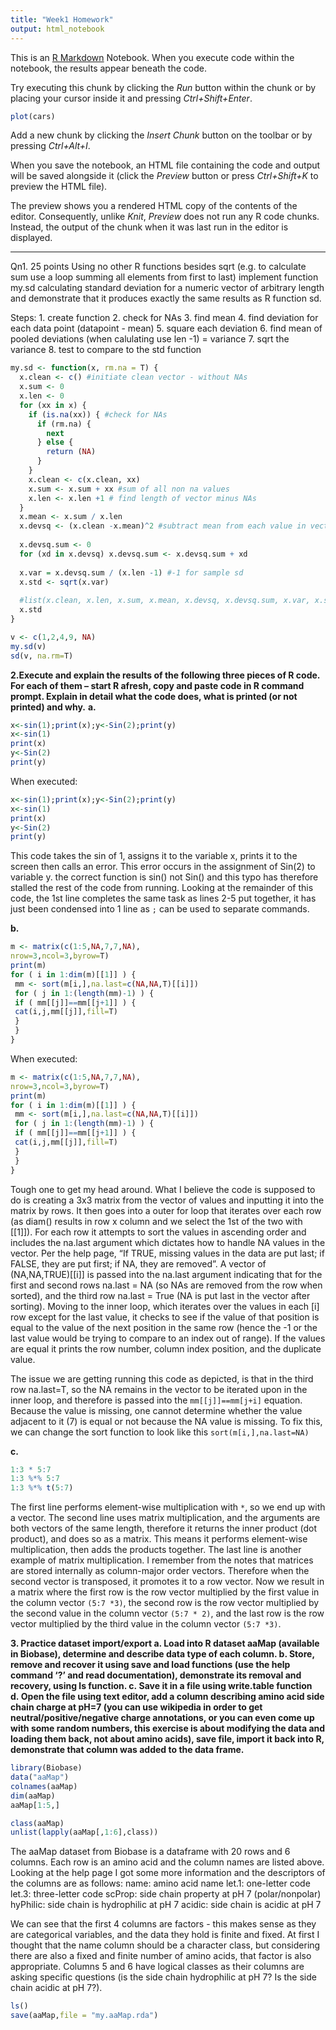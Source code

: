 ```yaml
---
title: "Week1 Homework"
output: html_notebook
---
```


This is an [R Markdown](http://rmarkdown.rstudio.com) Notebook. When you execute code within the notebook, the results appear beneath the code. 

Try executing this chunk by clicking the *Run* button within the chunk or by placing your cursor inside it and pressing *Ctrl+Shift+Enter*. 

```r
plot(cars)
```

Add a new chunk by clicking the *Insert Chunk* button on the toolbar or by pressing *Ctrl+Alt+I*.

When you save the notebook, an HTML file containing the code and output will be saved alongside it (click the *Preview* button or press *Ctrl+Shift+K* to preview the HTML file).

The preview shows you a rendered HTML copy of the contents of the editor. Consequently, unlike *Knit*, *Preview* does not run any R code chunks. Instead, the output of the chunk when it was last run in the editor is displayed.

---
Qn1. 25 points Using no other R functions besides sqrt (e.g. to calculate sum use a loop summing all elements from first to last) implement function my.sd calculating standard deviation for a numeric vector of arbitrary length and demonstrate that it produces exactly the same results as R function sd.

Steps:
1. create function
2. check for NAs
3. find mean
4. find deviation for each data point (datapoint - mean)
5. square each deviation
6. find mean of pooled deviations (when calulating use len -1) = variance
7. sqrt the variance
8. test to compare to the std function

```r
my.sd <- function(x, rm.na = T) {
  x.clean <- c() #initiate clean vector - without NAs
  x.sum <- 0
  x.len <- 0
  for (xx in x) {
    if (is.na(xx)) { #check for NAs
      if (rm.na) {
        next
      } else {
        return (NA)
      }
    } 
    x.clean <- c(x.clean, xx) 
    x.sum <- x.sum + xx #sum of all non na values
    x.len <- x.len +1 # find length of vector minus NAs
  }
  x.mean <- x.sum / x.len
  x.devsq <- (x.clean -x.mean)^2 #subtract mean from each value in vector and square
  
  x.devsq.sum <- 0 
  for (xd in x.devsq) x.devsq.sum <- x.devsq.sum + xd
  
  x.var = x.devsq.sum / (x.len -1) #-1 for sample sd
  x.std <- sqrt(x.var)
  
  #list(x.clean, x.len, x.sum, x.mean, x.devsq, x.devsq.sum, x.var, x.std)
  x.std
}

v <- c(1,2,4,9, NA)
my.sd(v)
sd(v, na.rm=T)
```
**2.Execute and explain the results of the following three pieces of R code. For each of them – start R afresh, copy and paste code in R command prompt. Explain in detail what the code does, what is printed (or not printed) and why.**
**a.**
```r
x<-sin(1);print(x);y<-Sin(2);print(y)
x<-sin(1)
print(x)
y<-Sin(2)
print(y)
```
When executed:
```r
x<-sin(1);print(x);y<-Sin(2);print(y)
x<-sin(1)
print(x)
y<-Sin(2)
print(y)
```

This code takes the sin of 1, assigns it to the variable x, prints it to the screen then calls an error. This error occurs in the assignment of Sin(2) to variable y. the correct function is sin() not Sin() and this typo has therefore stalled the rest of the code from running. Looking at the remainder of this code, the 1st line completes the same task as lines 2-5 put together, it has just been condensed into 1 line as `;` can be used to separate commands.

**b.**
```r
m <- matrix(c(1:5,NA,7,7,NA),
nrow=3,ncol=3,byrow=T)
print(m)
for ( i in 1:dim(m)[[1]] ) {
 mm <- sort(m[i,],na.last=c(NA,NA,T)[[i]])
 for ( j in 1:(length(mm)-1) ) {
 if ( mm[[j]]==mm[[j+1]] ) {
 cat(i,j,mm[[j]],fill=T)
 }
 }
}
```

When executed:
```r
m <- matrix(c(1:5,NA,7,7,NA),
nrow=3,ncol=3,byrow=T)
print(m)
for ( i in 1:dim(m)[[1]] ) {
 mm <- sort(m[i,],na.last=c(NA,NA,T)[[i]])
 for ( j in 1:(length(mm)-1) ) {
 if ( mm[[j]]==mm[[j+1]] ) {
 cat(i,j,mm[[j]],fill=T)
 }
 }
}
```
Tough one to get my head around. What I believe the code is supposed to do is creating a 3x3 matrix from the vector of values and inputting it into the matrix by rows. It then goes into a outer for loop that iterates over each row (as diam() results in row x column and we select the 1st of the two with [[1]]). For each row it attempts to sort the values in ascending order and includes the na.last argument which dictates how to handle NA values in the vector. Per the help page, "If TRUE, missing values in the data are put last; if FALSE, they are put first; if NA, they are removed". A vector of (NA,NA,TRUE)[[i]] is passed into the na.last argument indicating that for the first and second rows na.last = NA (so NAs are removed from the row when sorted), and the third row na.last = True (NA is put last in the vector after sorting). Moving to the inner loop, which iterates over the values in each [i] row except for the last value, it checks to see if the value of that position is equal to the value of the next position in the same row (hence the -1 or the last value would be trying to compare to an index out of range). If the values are equal it prints the row number, column index position, and the duplicate value.

The issue we are getting running this code as depicted, is that in the third row na.last=T, so the NA remains in the vector to be iterated upon in the inner loop, and therefore is passed into the `mm[[j]]==mm[j+i]` equation. Because the value is missing, one cannot determine whether the value adjacent to it (7) is equal or not because the NA value is missing. To fix this, we can change the sort function to look like this `sort(m[i,],na.last=NA)`

**c.**
```r
1:3 * 5:7
1:3 %*% 5:7
1:3 %*% t(5:7)
```
The first line performs element-wise multiplication with `*`, so we end up with a vector.
The second line uses matrix multiplication, and the arguments are both vectors of the same length, therefore it returns the inner product (dot product), and does so as a matrix. This means it performs element-wise multiplication, then adds the products together. 
The last line is another example of matrix multiplication. I remember from the notes that matrices are stored internally as column-major order vectors. Therefore when the second vector is transposed, it promotes it to a row vector. Now we result in a matrix where the first row is the row vector multiplied by the first value in the column vector `(5:7 *3)`, the second row is the row vector multiplied by the second value in the column vector `(5:7 * 2)`, and the last row is the row vector multiplied by the third value in the column vector `(5:7 *3)`.

**3. Practice dataset import/export a. Load into R dataset aaMap (available in Biobase), determine and describe data type of each column. b. Store, remove and recover it using save and load functions (use the help command ‘?’ and read documentation), demonstrate its removal and recovery, using ls function. c. Save it in a file using write.table function d. Open the file using text editor, add a column describing amino acid side chain charge at pH=7 (you can use wikipedia in order to get neutral/positive/negative charge annotations, or you can even come up with some random numbers, this exercise is about modifying the data and loading them back, not about amino acids), save file, import it back into R, demonstrate that column was added to the data frame.**

```r
library(Biobase)
data("aaMap")
colnames(aaMap)
dim(aaMap)
aaMap[1:5,]

class(aaMap)
unlist(lapply(aaMap[,1:6],class))
```
The aaMap dataset from Biobase is a dataframe with 20 rows and 6 columns. Each row is an amino acid and the column names are listed above. Looking at the help page I got some more information and the descriptors of the columns are as follows:
name: amino acid name
let.1: one-letter code
let.3: three-letter code
scProp: side chain property at pH 7 (polar/nonpolar)
hyPhilic: side chain is hydrophilic at pH 7
acidic: side chain is acidic at pH 7

We can see that the first 4 columns are factors - this makes sense as they are categorical variables, and the data they hold is finite and fixed. At first I thought that the name column should be a character class, but considering there are also a fixed and finite number of amino acids, that factor is also appropriate. Columns 5 and 6 have logical classes as their columns are asking specific questions (is the side chain hydrophilic at pH 7? Is the side chain acidic at pH 7?). 

```r
ls()
save(aaMap,file = "my.aaMap.rda")
```

